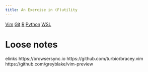```yaml
---
title: An Exercise in (F)utility
---
```


[Vim](vim)
[Git](git)
[R](r)
[Python](python)
[WSL](wsl)

# Loose notes

elinks
https://browsersync.io
https://github.com/turbio/bracey.vim
https://github.com/greyblake/vim-preview





